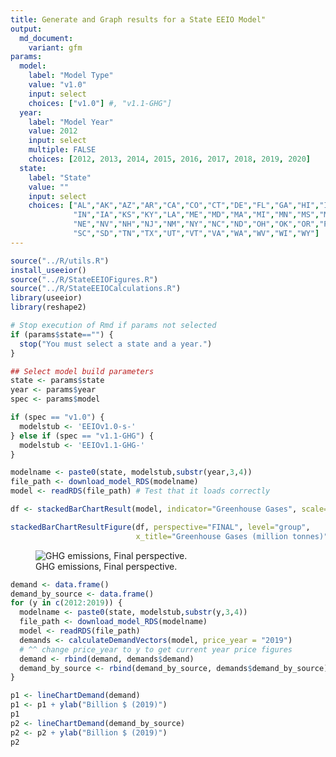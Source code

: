 ```yaml
---
title: Generate and Graph results for a State EEIO Model"
output:
  md_document:
    variant: gfm
params:
  model:
    label: "Model Type"
    value: "v1.0"
    input: select
    choices: ["v1.0"] #, "v1.1-GHG"]
  year:
    label: "Model Year"
    value: 2012
    input: select
    multiple: FALSE
    choices: [2012, 2013, 2014, 2015, 2016, 2017, 2018, 2019, 2020]
  state:
    label: "State"
    value: ""
    input: select
    choices: ["AL","AK","AZ","AR","CA","CO","CT","DE","FL","GA","HI","ID","IL",
              "IN","IA","KS","KY","LA","ME","MD","MA","MI","MN","MS","MO","MT",
              "NE","NV","NH","NJ","NM","NY","NC","ND","OH","OK","OR","PA","RI",
              "SC","SD","TN","TX","UT","VT","VA","WA","WV","WI","WY"]
---
```


```r
source("../R/utils.R")
install_useeior()
source("../R/StateEEIOFigures.R")
source("../R/StateEEIOCalculations.R")
library(useeior)
library(reshape2)

# Stop execution of Rmd if params not selected
if (params$state=="") {
  stop("You must select a state and a year.")
}

## Select model build parameters
state <- params$state
year <- params$year
spec <- params$model

if (spec == "v1.0") {
  modelstub <- 'EEIOv1.0-s-'
} else if (spec == "v1.1-GHG") {
  modelstub <- 'EEIOv1.1-GHG-'
}

```

```r
modelname <- paste0(state, modelstub,substr(year,3,4))
file_path <- download_model_RDS(modelname)
model <- readRDS(file_path) # Test that it loads correctly

```

```r

df <- stackedBarChartResult(model, indicator="Greenhouse Gases", scale=9)

stackedBarChartResultFigure(df, perspective="FINAL", level="group",
                            x_title="Greenhouse Gases (million tonnes)")
```
![GHG emissions, Final perspective.](`r knitr::fig_chunk('ghg_results', 'png')`){#fig:ghg_results}


```r
demand <- data.frame()
demand_by_source <- data.frame()
for (y in c(2012:2019)) {
  modelname <- paste0(state, modelstub,substr(y,3,4))
  file_path <- download_model_RDS(modelname)
  model <- readRDS(file_path)
  demands <- calculateDemandVectors(model, price_year = "2019")
  # ^^ change price_year to y to get current year price figures
  demand <- rbind(demand, demands$demand)
  demand_by_source <- rbind(demand_by_source, demands$demand_by_source)
}

p1 <- lineChartDemand(demand)
p1 <- p1 + ylab("Billion $ (2019)")
p1
p2 <- lineChartDemand(demand_by_source)
p2 <- p2 + ylab("Billion $ (2019)")
p2


```
